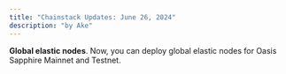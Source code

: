 ```yaml
---
title: "Chainstack Updates: June 26, 2024"
description: "by Ake"
---
```

**Global elastic nodes**. Now, you can deploy global elastic nodes for Oasis Sapphire Mainnet and Testnet.
